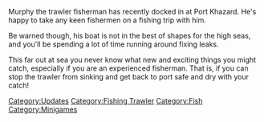 {{Update|date=28 July 2003}}

Murphy the trawler fisherman has recently docked in at Port Khazard. He's happy to take any keen fishermen on a fishing trip with him.

Be warned though, his boat is not in the best of shapes for the high seas, and you'll be spending a lot of time running around fixing leaks.

This far out at sea you never know what new and exciting things you might catch, especially if you are an experienced fisherman. That is, if you can stop the trawler from sinking and get back to port safe and dry with your catch!
[[Category:Updates]]
[[Category:Fishing Trawler]]
[[Category:Fish]]
[[Category:Minigames]]
